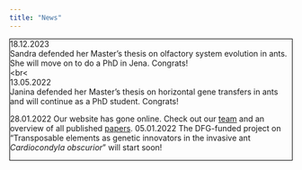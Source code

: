 ```yaml
---
title: "News"
---
```



<div class = "row" style="border:1px solid black;">
 <div class = "col-md-1"> 18.12.2023 </div> <div class = "col-md-6"> Sandra defended her Master's thesis on olfactory system evolution in ants. She will move on to do a PhD in Jena. Congrats! </div><br<
 <div class = "col-md-1"> 13.05.2022 </div> <div class = "col-md-6"> Janina defended her Master's thesis on horizontal gene transfers in ants and will continue as a PhD student. Congrats! </div>
28.01.2022	Our website has gone online. Check out our [team](team.html) and an overview of all published [papers](publications.html). 
05.01.2022	The DFG-funded project on "Transposable elements as genetic innovators in the invasive ant *Cardiocondyla obscurior*" will start soon!
</div>
